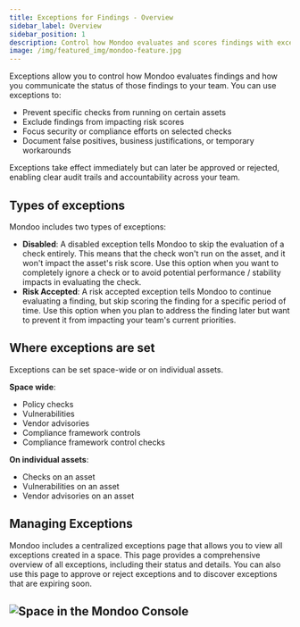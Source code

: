 ```yaml
---
title: Exceptions for Findings - Overview
sidebar_label: Overview
sidebar_position: 1
description: Control how Mondoo evaluates and scores findings with exceptions
image: /img/featured_img/mondoo-feature.jpg
---
```


Exceptions allow you to control how Mondoo evaluates findings and how you communicate the status of those findings to your team. You can use exceptions to:

- Prevent specific checks from running on certain assets
- Exclude findings from impacting risk scores
- Focus security or compliance efforts on selected checks
- Document false positives, business justifications, or temporary workarounds

Exceptions take effect immediately but can later be approved or rejected, enabling clear audit trails and accountability across your team.

## Types of exceptions

Mondoo includes two types of exceptions:

- **Disabled**: A disabled exception tells Mondoo to skip the evaluation of a check entirely. This means that the check won't run on the asset, and it won't impact the asset's risk score. Use this option when you want to completely ignore a check or to avoid potential performance / stability impacts in evaluating the check.
- **Risk Accepted**: A risk accepted exception tells Mondoo to continue evaluating a finding, but skip scoring the finding for a specific period of time. Use this option when you plan to address the finding later but want to prevent it from impacting your team's current priorities.

## Where exceptions are set

Exceptions can be set space-wide or on individual assets.

**Space wide**:

- Policy checks
- Vulnerabilities
- Vendor advisories
- Compliance framework controls
- Compliance framework control checks

**On individual assets**:

- Checks on an asset
- Vulnerabilities on an asset
- Vendor advisories on an asset

## Managing Exceptions

Mondoo includes a centralized exceptions page that allows you to view all exceptions created in a space. This page provides a comprehensive overview of all exceptions, including their status and details. You can also use this page to approve or reject exceptions and to discover exceptions that are expiring soon.

![Space in the Mondoo Console](/img/platform/security/exceptions_page.png)
---
